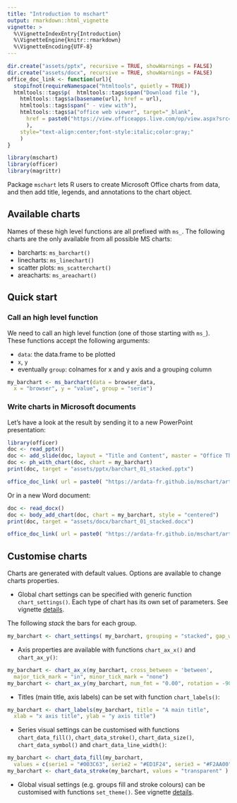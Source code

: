 ```yaml
---
title: "Introduction to mschart"
output: rmarkdown::html_vignette
vignette: >
  %\VignetteIndexEntry{Introduction}
  %\VignetteEngine{knitr::rmarkdown}
  %\VignetteEncoding{UTF-8}
---
```


```r
dir.create("assets/pptx", recursive = TRUE, showWarnings = FALSE)
dir.create("assets/docx", recursive = TRUE, showWarnings = FALSE)
office_doc_link <- function(url){
  stopifnot(requireNamespace("htmltools", quietly = TRUE))
  htmltools::tags$p(  htmltools::tags$span("Download file "),
    htmltools::tags$a(basename(url), href = url), 
    htmltools::tags$span(" - view with"),
    htmltools::tags$a("office web viewer", target="_blank", 
      href = paste0("https://view.officeapps.live.com/op/view.aspx?src=", url)
      ), 
    style="text-align:center;font-style:italic;color:gray;"
    )
}
```

```r
library(mschart)
library(officer)
library(magrittr)
```

Package `mschart` lets R users to create Microsoft Office charts from data, 
and then add title, legends, and annotations to the chart object.

## Available charts

Names of these high level functions are all prefixed with `ms_`.
The following charts are the only available from all possible MS charts:

* barcharts: `ms_barchart()`
* linecharts: `ms_linechart()`
* scatter plots: `ms_scatterchart()`
* areacharts: `ms_areachart()`

## Quick start

### Call an high level function

We need to call an high level function (one of those starting with `ms_`). These functions accept the following arguments:

* `data`: the data.frame to be plotted
* `x`, `y` 
* eventually `group`: colnames for x and y axis and a grouping column

```r
my_barchart <- ms_barchart(data = browser_data, 
  x = "browser", y = "value", group = "serie")
```

### Write charts in Microsoft documents

Let's have a look at the result by sending it to a new PowerPoint presentation:

```r
library(officer)
doc <- read_pptx()
doc <- add_slide(doc, layout = "Title and Content", master = "Office Theme")
doc <- ph_with_chart(doc, chart = my_barchart)
print(doc, target = "assets/pptx/barchart_01_stacked.pptx")
```

```r
office_doc_link( url = paste0( "https://ardata-fr.github.io/mschart/articles/", "assets/pptx/barchart_01_stacked.pptx" ) )
```

Or in a new Word document:

```r
doc <- read_docx()
doc <- body_add_chart(doc, chart = my_barchart, style = "centered")
print(doc, target = "assets/docx/barchart_01_stacked.docx")
```

```r
office_doc_link( url = paste0( "https://ardata-fr.github.io/mschart/articles/", "assets/docx/barchart_01_stacked.docx" ) )
```

## Customise charts

Charts are generated with default values. Options are available to change charts properties. 

* Global chart settings can be specified with generic function `chart_settings()`. Each type of chart has its own set of parameters. See vignette [details](details.html).

The following *stack* the bars for each group.

```r
my_barchart <- chart_settings( my_barchart, grouping = "stacked", gap_width = 50, overlap = 100 )
```

* Axis properties are available with functions `chart_ax_x()` and `chart_ax_y()`:

```r
my_barchart <- chart_ax_x(my_barchart, cross_between = 'between', 
  major_tick_mark = "in", minor_tick_mark = "none")
my_barchart <- chart_ax_y(my_barchart, num_fmt = "0.00", rotation = -90)
```

* Titles (main title, axis labels) can be set with function `chart_labels()`:

```r
my_barchart <- chart_labels(my_barchart, title = "A main title", 
  xlab = "x axis title", ylab = "y axis title")
```

* Series visual settings can be customised with functions `chart_data_fill()`, `chart_data_stroke()`, `chart_data_size()`, `chart_data_symbol()` and 
`chart_data_line_width()`:

```r
my_barchart <- chart_data_fill(my_barchart,
  values = c(serie1 = "#003C63", serie2 = "#ED1F24", serie3 = "#F2AA00") )
my_barchart <- chart_data_stroke(my_barchart, values = "transparent" )
```

* Global visual settings (e.g. groups fill and stroke colours) can be customised 
with functions `set_theme()`. See vignette [details](details.html).


